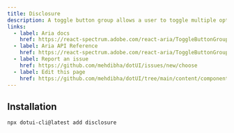 ---
title: Disclosure
description: A toggle button group allows a user to toggle multiple options, with single or multiple selection.
links:
  - label: Aria docs
    href: https://react-spectrum.adobe.com/react-aria/ToggleButtonGroup.html
  - label: Aria API Reference
    href: https://react-spectrum.adobe.com/react-aria/ToggleButtonGroup.html#props
  - label: Report an issue
    href: https://github.com/mehdibha/dotUI/issues/new/choose
  - label: Edit this page
    href: https://github.com/mehdibha/dotUI/tree/main/content/components/buttons/toggle-button-group.mdx?plain=1
---

<ComponentPreview name="core/disclosure/disclosure-default" />

## Installation

```package-install
npx dotui-cli@latest add disclosure
```

